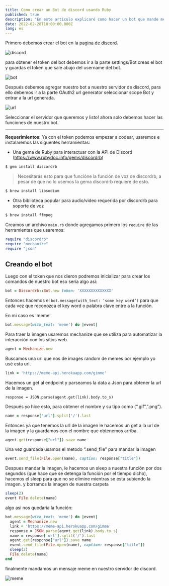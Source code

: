 ```yaml
---
title: Como crear un Bot de discord usando Ruby
published: true
description: "En este articulo explicaré como hacer un bot que mande memes a tu servidor de discord usando solo ruby 🤠"
date: 2022-02-28T18:00:00.000Z
lang: es
---
```


Primero debemos crear el bot en la [pagina de discord](https://discord.com/developers/applications).

![discord](/static/img/apps_discord.png)
<br/>

para obtener el token del bot debemos ir a la parte settings/Bot creas el bot y guardas el token que sale abajo del username del bot.

![bot](/static/img/bot.png)
<br/>

Después debemos agregar nuestro bot a nuestro servidor de discord, para ello debemos ir a la parte OAuth2 url generator seleccionar scope Bot y entrar a la url generada.

![url](/static/img/generate_url.png)

Seleccionar el servidor que queremos y listo! ahora solo debemos hacer las funciones de nuestro bot.

------------------------------
**Requerimientos:**
Ya con el token podemos empezar a codear, usaremos e instalaremos las siguentes herramientas:

- Una gema de Ruby para interactuar con la API de Discord (https://www.rubydoc.info/gems/discordrb)
```sh
$ gem install discordrb 
``` 

> Necesitarás esto para que funcióne la función de voz de discordrb, a pesar de que no lo usemos la gema discordrb requiere de esto.
```sh
$ brew install libsodium 
``` 

- Otra biblioteca popular para audio/video requerida por discordrb para soporte de voz
```sh
$ brew install ffmpeg 
``` 

Creamos un archivo `main.rb` donde agregamos primero los `require` de las herramientas que usaremos:

```rb
require "discordrb"
require "mechanize"
require "json"
```

## Creando el bot

Luego con el token que nos dieron podremos inicializar para crear los comandos de nuestro bot eso sería algo así: 
```rb
bot = Discordrb::Bot.new token: 'XXXXXXXXXXXXXX'
```

Entonces hacemos el `bot.message(with_text: ‘some key word’)` para que cada vez que reconozca el key word o palabra clave entre a la función.

En mi caso es 'meme'

```rb
bot.message(with_text: 'meme') do |event|
```

Para traer la imagen usaremos mechanize que se utiliza para automatizar la interacción con los sitios web.
```ruby
agent = Mechanize.new
```

Buscamos una url que nos de images random de memes por ejemplo yo usé esta url.
```rb 
link = 'https://meme-api.herokuapp.com/gimme'
```

Hacemos un get al endpoint y parseamos la data a Json para obtener la url de la imagen.
```
response = JSON.parse(agent.get(link).body.to_s)
```

Después yo hice esto, para obtener el nombre y su tipo como (“.gif”,”.png”).
```rb
name = response['url'].split('/').last
```

Entonces ya que tenemos la url de la imagen le hacemos un get a la url de la imagen y la guardamos con el nombre que obtenemos arriba.
```rb
agent.get(response["url"]).save name
```

Una vez guardada usamos el metodo “.send_file” para mandar la imagen
```rb
event.send_file(File.open(name), caption: response["title"])
```

Despues mandar la imagen, le hacemos un sleep a nuestra función por dos segundos
(que hace que se detenga la función por el tiempo dicho), hacemos el sleep para que no se elimine mientras se esta subiendo la imagen.
y borramos la imagen de nuestra carpeta
```rb
sleep(2)
event File.delete(name)
```


algo asi nos quedaria la función:
```rb
bot.message(with_text: 'meme') do |event|
  agent = Mechanize.new
  link = 'https://meme-api.herokuapp.com/gimme'
  response = JSON.parse(agent.get(link).body.to_s)
  name = response['url'].split('/').last
  agent.get(response["url"]).save name
  event.send_file(File.open(name), caption: response["title"])
  sleep(2)
  File.delete(name)
end
```


finalmente mandamos un mensaje meme en nuestro servidor de discord.

![meme](/static/img/meme.gif)
